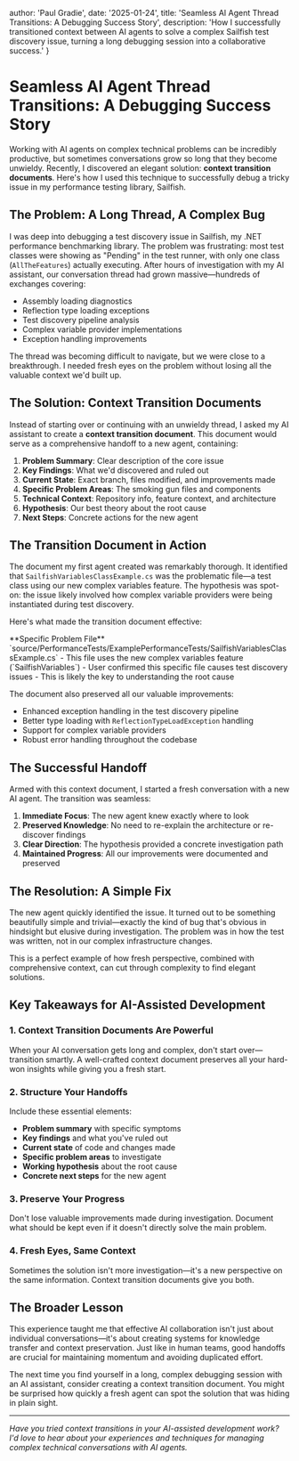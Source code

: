 

  author: 'Paul Gradie',
  date: '2025-01-24',
  title: 'Seamless AI Agent Thread Transitions: A Debugging Success Story',
  description: 'How I successfully transitioned context between AI agents to solve a complex Sailfish test discovery issue, turning a long debugging session into a collaborative success.'
}


# Seamless AI Agent Thread Transitions: A Debugging Success Story

Working with AI agents on complex technical problems can be incredibly productive, but sometimes conversations grow so long that they become unwieldy. Recently, I discovered an elegant solution: **context transition documents**. Here's how I used this technique to successfully debug a tricky issue in my performance testing library, Sailfish.

## The Problem: A Long Thread, A Complex Bug

I was deep into debugging a test discovery issue in Sailfish, my .NET performance benchmarking library. The problem was frustrating: most test classes were showing as "Pending" in the test runner, with only one class (`AllTheFeatures`) actually executing. After hours of investigation with my AI assistant, our conversation thread had grown massive—hundreds of exchanges covering:

- Assembly loading diagnostics
- Reflection type loading exceptions
- Test discovery pipeline analysis
- Complex variable provider implementations
- Exception handling improvements

The thread was becoming difficult to navigate, but we were close to a breakthrough. I needed fresh eyes on the problem without losing all the valuable context we'd built up.

## The Solution: Context Transition Documents

Instead of starting over or continuing with an unwieldy thread, I asked my AI assistant to create a **context transition document**. This document would serve as a comprehensive handoff to a new agent, containing:

1. **Problem Summary**: Clear description of the core issue
2. **Key Findings**: What we'd discovered and ruled out
3. **Current State**: Exact branch, files modified, and improvements made
4. **Specific Problem Areas**: The smoking gun files and components
5. **Technical Context**: Repository info, feature context, and architecture
6. **Hypothesis**: Our best theory about the root cause
7. **Next Steps**: Concrete actions for the new agent

## The Transition Document in Action

The document my first agent created was remarkably thorough. It identified that `SailfishVariablesClassExample.cs` was the problematic file—a test class using our new complex variables feature. The hypothesis was spot-on: the issue likely involved how complex variable providers were being instantiated during test discovery.

Here's what made the transition document effective:

<Quote>
**Specific Problem File**  
`source/PerformanceTests/ExamplePerformanceTests/SailfishVariablesClassExample.cs`
- This file uses the new complex variables feature (`SailfishVariables<T, TProvider>`)
- User confirmed this specific file causes test discovery issues
- This is likely the key to understanding the root cause
</Quote>

The document also preserved all our valuable improvements:
- Enhanced exception handling in the test discovery pipeline
- Better type loading with `ReflectionTypeLoadException` handling
- Support for complex variable providers
- Robust error handling throughout the codebase

## The Successful Handoff

Armed with this context document, I started a fresh conversation with a new AI agent. The transition was seamless:

1. **Immediate Focus**: The new agent knew exactly where to look
2. **Preserved Knowledge**: No need to re-explain the architecture or re-discover findings
3. **Clear Direction**: The hypothesis provided a concrete investigation path
4. **Maintained Progress**: All our improvements were documented and preserved

## The Resolution: A Simple Fix

The new agent quickly identified the issue. It turned out to be something beautifully simple and trivial—exactly the kind of bug that's obvious in hindsight but elusive during investigation. The problem was in how the test was written, not in our complex infrastructure changes.

This is a perfect example of how fresh perspective, combined with comprehensive context, can cut through complexity to find elegant solutions.

## Key Takeaways for AI-Assisted Development

### 1. **Context Transition Documents Are Powerful**
When your AI conversation gets long and complex, don't start over—transition smartly. A well-crafted context document preserves all your hard-won insights while giving you a fresh start.

### 2. **Structure Your Handoffs**
Include these essential elements:
- **Problem summary** with specific symptoms
- **Key findings** and what you've ruled out
- **Current state** of code and changes made
- **Specific problem areas** to investigate
- **Working hypothesis** about the root cause
- **Concrete next steps** for the new agent

### 3. **Preserve Your Progress**
Don't lose valuable improvements made during investigation. Document what should be kept even if it doesn't directly solve the main problem.

### 4. **Fresh Eyes, Same Context**
Sometimes the solution isn't more investigation—it's a new perspective on the same information. Context transition documents give you both.

## The Broader Lesson

This experience taught me that effective AI collaboration isn't just about individual conversations—it's about creating systems for knowledge transfer and context preservation. Just like in human teams, good handoffs are crucial for maintaining momentum and avoiding duplicated effort.

The next time you find yourself in a long, complex debugging session with an AI assistant, consider creating a context transition document. You might be surprised how quickly a fresh agent can spot the solution that was hiding in plain sight.

---

*Have you tried context transitions in your AI-assisted development work? I'd love to hear about your experiences and techniques for managing complex technical conversations with AI agents.*

